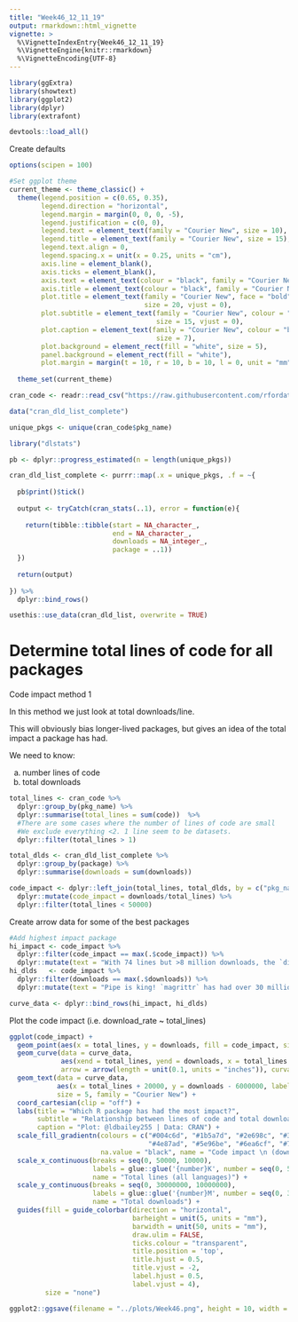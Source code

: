 ```yaml
---
title: "Week46_12_11_19"
output: rmarkdown::html_vignette
vignette: >
  %\VignetteIndexEntry{Week46_12_11_19}
  %\VignetteEngine{knitr::rmarkdown}
  %\VignetteEncoding{UTF-8}
---
```


```r

library(ggExtra)
library(showtext)
library(ggplot2)
library(dplyr)
library(extrafont)

devtools::load_all()

```

Create defaults

```r

options(scipen = 100)

#Set ggplot theme
current_theme <- theme_classic() +
  theme(legend.position = c(0.65, 0.35),
        legend.direction = "horizontal",
        legend.margin = margin(0, 0, 0, -5),
        legend.justification = c(0, 0),
        legend.text = element_text(family = "Courier New", size = 10),
        legend.title = element_text(family = "Courier New", size = 15),
        legend.text.align = 0,
        legend.spacing.x = unit(x = 0.25, units = "cm"),
        axis.line = element_blank(),
        axis.ticks = element_blank(),
        axis.text = element_text(colour = "black", family = "Courier New", size = 10),
        axis.title = element_text(colour = "black", family = "Courier New", size = 20),
        plot.title = element_text(family = "Courier New", face = "bold", colour = "black",
                                  size = 20, vjust = 0),
        plot.subtitle = element_text(family = "Courier New", colour = "black",
                                     size = 15, vjust = 0),
        plot.caption = element_text(family = "Courier New", colour = "black",
                                     size = 7),
        plot.background = element_rect(fill = "white", size = 5),
        panel.background = element_rect(fill = "white"),
        plot.margin = margin(t = 10, r = 10, b = 10, l = 0, unit = "mm"))
  
  theme_set(current_theme)

```

```r

cran_code <- readr::read_csv("https://raw.githubusercontent.com/rfordatascience/tidytuesday/master/data/2019/2019-11-12/loc_cran_packages.csv")

data("cran_dld_list_complete")

```

```r

unique_pkgs <- unique(cran_code$pkg_name)

library("dlstats")

pb <- dplyr::progress_estimated(n = length(unique_pkgs))

cran_dld_list_complete <- purrr::map(.x = unique_pkgs, .f = ~{
  
  pb$print()$tick()
  
  output <- tryCatch(cran_stats(..1), error = function(e){
    
    return(tibble::tibble(start = NA_character_,
                          end = NA_character_,
                          downloads = NA_integer_,
                          package = ..1))
  })
  
  return(output)
  
}) %>% 
  dplyr::bind_rows()

usethis::use_data(cran_dld_list, overwrite = TRUE)

```

# Determine total lines of code for all packages

Code impact method 1

In this method we just look at total downloads/line.

This will obviously bias longer-lived packages, but gives an idea of the total impact a package has had.

We need to know:

a) number lines of code
b) total downloads

```r

total_lines <- cran_code %>% 
  dplyr::group_by(pkg_name) %>% 
  dplyr::summarise(total_lines = sum(code))  %>% 
  #There are some cases where the number of lines of code are small
  #We exclude everything <2. 1 line seem to be datasets.
  dplyr::filter(total_lines > 1)

total_dlds <- cran_dld_list_complete %>% 
  dplyr::group_by(package) %>% 
  dplyr::summarise(downloads = sum(downloads))

code_impact <- dplyr::left_join(total_lines, total_dlds, by = c("pkg_name" = "package")) %>% 
  dplyr::mutate(code_impact = downloads/total_lines) %>% 
  dplyr::filter(total_lines < 50000)

```

Create arrow data for some of the best packages

```r

#Add highest impact package
hi_impact <- code_impact %>%
  dplyr::filter(code_impact == max(.$code_impact)) %>% 
  dplyr::mutate(text = "With 74 lines but >8 million downloads, the `dichromat` package has had the highest impact per line")
hi_dlds   <- code_impact %>%
  dplyr::filter(downloads == max(.$downloads)) %>% 
  dplyr::mutate(text = "Pipe is king! `magrittr` has had over 30 million downloads!")

curve_data <- dplyr::bind_rows(hi_impact, hi_dlds)

```

Plot the code impact (i.e. download_rate ~ total_lines)

```r

ggplot(code_impact) +
  geom_point(aes(x = total_lines, y = downloads, fill = code_impact, size = code_impact), shape = 21, alpha = 0.5) +
  geom_curve(data = curve_data,
             aes(xend = total_lines, yend = downloads, x = total_lines + 15000, y = downloads - 5000000),
             arrow = arrow(length = unit(0.1, units = "inches")), curvature = 0.1) +
  geom_text(data = curve_data,
            aes(x = total_lines + 20000, y = downloads - 6000000, label = stringr::str_wrap(text, 30)),
            size = 5, family = "Courier New") +
  coord_cartesian(clip = "off") +
  labs(title = "Which R package has had the most impact?",
       subtitle = "Relationship between lines of code and total downloads",
       caption = "Plot: @ldbailey255 | Data: CRAN") +
  scale_fill_gradientn(colours = c("#004c6d", "#1b5a7d", "#2e698c", "#3e789d",
                                   "#4e87ad", "#5e96be", "#6ea6cf", "#7eb7e0", "#8ec7f2"),
                       na.value = "black", name = "Code impact \n (downloads/line)") +
  scale_x_continuous(breaks = seq(0, 50000, 10000),
                     labels = glue::glue('{number}K', number = seq(0, 50, 10)),
                     name = "Total lines (all languages)") +
  scale_y_continuous(breaks = seq(0, 30000000, 10000000),
                     labels = glue::glue('{number}M', number = seq(0, 30, 10)),
                     name = "Total downloads") +
  guides(fill = guide_colorbar(direction = "horizontal",
                               barheight = unit(5, units = "mm"), 
                               barwidth = unit(50, units = "mm"),
                               draw.ulim = FALSE, 
                               ticks.colour = "transparent",
                               title.position = 'top',
                               title.hjust = 0.5,
                               title.vjust = -2,
                               label.hjust = 0.5,
                               label.vjust = 4),
         size = "none")

ggplot2::ggsave(filename = "../plots/Week46.png", height = 10, width = 12, dpi = 600, type = "cairo")

```

